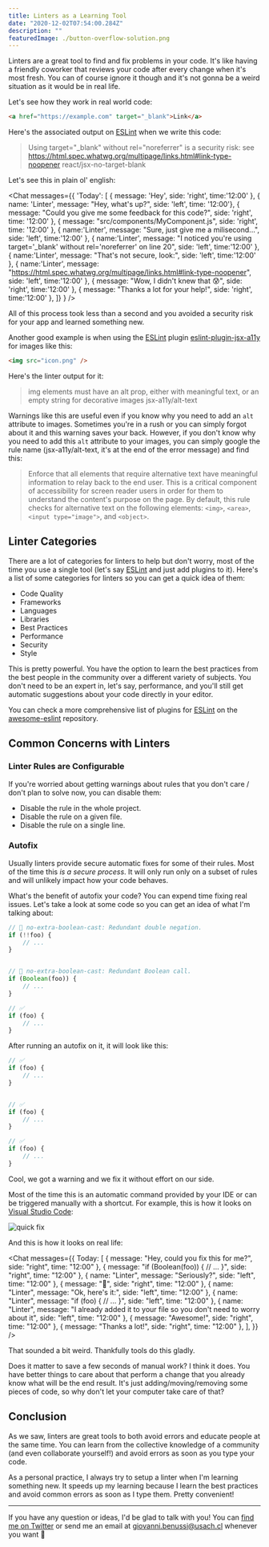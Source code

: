 ```yaml
---
title: Linters as a Learning Tool
date: "2020-12-02T07:54:00.284Z"
description: ""
featuredImage: ./button-overflow-solution.png
---
```


Linters are a great tool to find and fix problems in your code. It's like having a friendly coworker that reviews your code after every change
when it's most fresh. You can of course ignore it though and it's not gonna be
a weird situation as it would be in real life.

Let's see how they work in real world code:

```html
<a href="https://example.com" target="_blank">Link</a>
```

Here's the associated output on [ESLint](https://eslint.org/) when we write this
code:

> Using target="_blank" without rel="noreferrer" is a security risk: see https://html.spec.whatwg.org/multipage/links.html#link-type-noopener  react/jsx-no-target-blank

Let's see this in plain ol' english:

<Chat
  messages={{
'Today': [
    { message:  'Hey', side: 'right', time:'12:00' },
    { name: 'Linter', message: "Hey, what's up?", side: 'left', time: '12:00'},
    { message: "Could you give me some feedback for this code?", side: 'right', time: '12:00' },
    { message: "src/components/MyComponent.js", side: 'right', time: '12:00' },
    { name:'Linter', message: "Sure, just give me a milisecond...", side: 'left', time:'12:00' },
    { name:'Linter', message: "I noticed you're using target='_blank' without rel='noreferrer' on line 20", side: 'left', time:'12:00' },
    { name:'Linter', message: "That's not secure, look:", side: 'left', time:'12:00' },
    { name:'Linter', message: "https://html.spec.whatwg.org/multipage/links.html#link-type-noopener", side: 'left', time:'12:00' },
    { message: "Wow, I didn't knew that 😰", side: 'right', time:'12:00' },
    { message: "Thanks a lot for your help!", side: 'right', time:'12:00' },
  ]}
}
 />

All of this process took less than a second and you avoided a security risk for
your app and learned something new.

Another good example is when using the [ESLint](https://eslint.org/) plugin [eslint-plugin-jsx-a11y](https://github.com/jsx-eslint/eslint-plugin-jsx-a11y) for images like this:

```html
<img src="icon.png" />
```

Here's the linter output for it:

> img elements must have an alt prop, either with meaningful text, or an empty string for decorative images  jsx-a11y/alt-text

Warnings like this are useful even if you know why you need to add an `alt` attribute to images. Sometimes you're in a rush or you can simply forgot about it and this warning saves your back. However, if you don't know why you need to add this `alt` attribute to your images, you can simply google the rule name (jsx-a11y/alt-text, it's at the end of the error message) and find this:

> Enforce that all elements that require alternative text have meaningful information to relay back to the end user. This is a critical component of accessibility for screen reader users in order for them to understand the content's purpose on the page. By default, this rule checks for alternative text on the following elements: `<img>`, `<area>`, `<input type="image">`, and `<object>`.

## Linter Categories
There are a lot of categories for linters to help but don't worry, most of the
time you use a single tool (let's say [ESLint](https://eslint.org/) and just add
plugins to it). Here's a list of some categories for linters so you can get a
quick idea of them:

- Code Quality
- Frameworks
- Languages
- Libraries
- Best Practices
- Performance
- Security
- Style

This is pretty powerful. You have the option to learn the best practices from the best people in the community over a different variety of subjects. You don't need to be an expert in, let's say, performance, and you'll still get automatic suggestions about your code directly in your editor.

You can check a more comprehensive list of plugins for [ESLint](https://eslint.org/) on the [awesome-eslint](https://github.com/dustinspecker/awesome-eslint) repository.


## Common Concerns with Linters
### Linter Rules are Configurable
If you're worried about getting warnings about rules that you don't care / don't plan to solve now, you can disable them:

- Disable the rule in the whole project.
- Disable the rule on a given file.
- Disable the rule on a single line.

### Autofix
Usually linters provide secure automatic fixes for some of their rules. Most of the time this *is a secure process*. It will only run only on
a subset of rules and will unlikely impact how your code behaves.

What's the benefit of autofix your code? You can expend time fixing real issues. Let's take a look at some code so you can get an idea of what I'm talking about:

```js
// 🚫 no-extra-boolean-cast: Redundant double negation.
if (!!foo) {
    // ...
}


// 🚫 no-extra-boolean-cast: Redundant Boolean call.
if (Boolean(foo)) {
    // ...
}

// ✅
if (foo) {
    // ...
}
```

After running an autofix on it, it will look like this:

```js
// ✅
if (foo) {
    // ...
}


// ✅
if (foo) {
    // ...
}

// ✅
if (foo) {
    // ...
}
```

Cool, we got a warning and we fix it without effort on our side.

Most of the time this is an automatic command provided by your IDE or can be
triggered manually with a shortcut. For example, this is how it looks on [Visual Studio Code](https://marketplace.visualstudio.com/items?itemName=dbaeumer.vscode-eslint):

![quick fix](./quick-fix.png)

And this is how it looks on real life:


<Chat
  messages={{
    Today: [
      { message: "Hey, could you fix this for me?", side: "right", time: "12:00" },
      { message: "if (Boolean(foo)) { // ... }", side: "right", time: "12:00" },
      { name: "Linter", message: "Seriously?", side: "left", time: "12:00" },
      { message: "😬", side: "right", time: "12:00" },
      { name: "Linter", message: "Ok, here's it:", side: "left", time: "12:00" },
      { name: "Linter", message: "if (foo) { // ... }", side: "left", time: "12:00" },
      { name: "Linter", message: "I already added it to your file so you don't need to worry about it", side: "left", time: "12:00" },
      { message: "Awesome!", side: "right", time: "12:00" },
      { message: "Thanks a lot!", side: "right", time: "12:00" },
    ],
  }}
/>

That sounded a bit weird. Thankfully tools do this gladly.

Does it matter to save a few seconds of manual work? I think it does. You have
better things to care about that perform a change that you already know what
will be the end result. It's just adding/moving/removing some pieces of code, so
why don't let your computer take care of that?

## Conclusion
As we saw, linters are great tools to both avoid errors and educate people at
the same time. You can learn from the collective knowledge of a community (and
even collaborate yourself!) and avoid errors as soon as you type your code.

As a personal practice, I always try to setup a linter when I'm learning
something new. It speeds up my learning because I learn the best practices and
avoid common errors as soon as I type them. Pretty convenient!

---

If you have any question or ideas, I'd be glad to talk with you! You can [find me on Twitter](https://twitter.com/giovannibenussi) or send me an email at
[giovanni.benussi@usach.cl](mailto:giovanni.benussi@usach.cl) whenever you want
🙂
